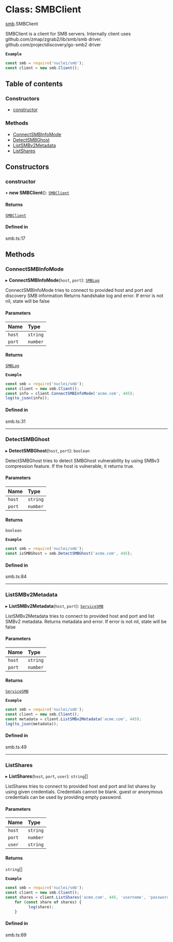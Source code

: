 # Class: SMBClient

[smb](/templates/protocols/javascript/modules/smb).SMBClient

SMBClient is a client for SMB servers.
Internally client uses github.com/zmap/zgrab2/lib/smb/smb driver.
github.com/projectdiscovery/go-smb2 driver

**`Example`**

```javascript
const smb = require('nuclei/smb');
const client = new smb.Client();
```

## Table of contents

### Constructors

- [constructor](/templates/protocols/javascript/modules/smb.SMBClient#constructor)

### Methods

- [ConnectSMBInfoMode](/templates/protocols/javascript/modules/smb.SMBClient#connectsmbinfomode)
- [DetectSMBGhost](/templates/protocols/javascript/modules/smb.SMBClient#detectsmbghost)
- [ListSMBv2Metadata](/templates/protocols/javascript/modules/smb.SMBClient#listsmbv2metadata)
- [ListShares](/templates/protocols/javascript/modules/smb.SMBClient#listshares)

## Constructors

### constructor

• **new SMBClient**(): [`SMBClient`](/templates/protocols/javascript/modules/smb.SMBClient)

#### Returns

[`SMBClient`](/templates/protocols/javascript/modules/smb.SMBClient)

#### Defined in

smb.ts:17

## Methods

### ConnectSMBInfoMode

▸ **ConnectSMBInfoMode**(`host`, `port`): [`SMBLog`](/templates/protocols/javascript/modules/smb.SMBLog)

ConnectSMBInfoMode tries to connect to provided host and port
and discovery SMB information
Returns handshake log and error. If error is not nil,
state will be false

#### Parameters

| Name | Type |
| :------ | :------ |
| `host` | `string` |
| `port` | `number` |

#### Returns

[`SMBLog`](/templates/protocols/javascript/modules/smb.SMBLog)

**`Example`**

```javascript
const smb = require('nuclei/smb');
const client = new smb.Client();
const info = client.ConnectSMBInfoMode('acme.com', 445);
log(to_json(info));
```

#### Defined in

smb.ts:31

___

### DetectSMBGhost

▸ **DetectSMBGhost**(`host`, `port`): `boolean`

DetectSMBGhost tries to detect SMBGhost vulnerability
by using SMBv3 compression feature.
If the host is vulnerable, it returns true.

#### Parameters

| Name | Type |
| :------ | :------ |
| `host` | `string` |
| `port` | `number` |

#### Returns

`boolean`

**`Example`**

```javascript
const smb = require('nuclei/smb');
const isSMBGhost = smb.DetectSMBGhost('acme.com', 445);
```

#### Defined in

smb.ts:84

___

### ListSMBv2Metadata

▸ **ListSMBv2Metadata**(`host`, `port`): [`ServiceSMB`](/templates/protocols/javascript/modules/smb.ServiceSMB)

ListSMBv2Metadata tries to connect to provided host and port
and list SMBv2 metadata.
Returns metadata and error. If error is not nil,
state will be false

#### Parameters

| Name | Type |
| :------ | :------ |
| `host` | `string` |
| `port` | `number` |

#### Returns

[`ServiceSMB`](/templates/protocols/javascript/modules/smb.ServiceSMB)

**`Example`**

```javascript
const smb = require('nuclei/smb');
const client = new smb.Client();
const metadata = client.ListSMBv2Metadata('acme.com', 445);
log(to_json(metadata));
```

#### Defined in

smb.ts:49

___

### ListShares

▸ **ListShares**(`host`, `port`, `user`): `string`[]

ListShares tries to connect to provided host and port
and list shares by using given credentials.
Credentials cannot be blank. guest or anonymous credentials
can be used by providing empty password.

#### Parameters

| Name | Type |
| :------ | :------ |
| `host` | `string` |
| `port` | `number` |
| `user` | `string` |

#### Returns

`string`[]

**`Example`**

```javascript
const smb = require('nuclei/smb');
const client = new smb.Client();
const shares = client.ListShares('acme.com', 445, 'username', 'password');
	for (const share of shares) {
		  log(share);
	}
```

#### Defined in

smb.ts:69
